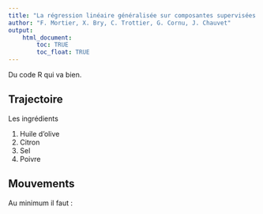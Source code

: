```yaml
---
title: "La régression linéaire généralisée sur composantes supervisées et ses extensions"
author: "F. Mortier, X. Bry, C. Trottier, G. Cornu, J. Chauvet"
output: 
    html_document:
        toc: TRUE
        toc_float: TRUE
---
```


Du code R qui va bien.


## Trajectoire

Les ingrédients

1. Huile d'olive
2. Citron
3. Sel
4. Poivre


## Mouvements

Au minimum il faut :

